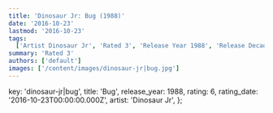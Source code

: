 ```yaml
---
title: 'Dinosaur Jr: Bug (1988)'
date: '2016-10-23'
lastmod: '2016-10-23'
tags:
  ['Artist Dinosaur Jr', 'Rated 3', 'Release Year 1988', 'Release Decade 1980']
summary: 'Rated 3'
authors: ['default']
images: ['/content/images/dinosaur-jr|bug.jpg']
---
```


  key: 'dinosaur-jr|bug',
  title: 'Bug',
  release_year: 1988,
  rating: 6,
  rating_date: '2016-10-23T00:00:00.000Z',
  artist: 'Dinosaur Jr',
};

<MusicRating data={data} />
